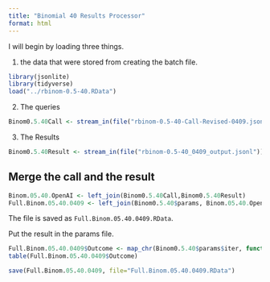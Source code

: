 ```yaml
---
title: "Binomial 40 Results Processor"
format: html
---
```


I will begin by loading three things.  

1. the data that were stored from creating the batch file.

```r
library(jsonlite)
library(tidyverse)
load("../rbinom-0.5-40.RData")
```

2. The queries

```r
Binom0.5.40Call <- stream_in(file("rbinom-0.5-40-Call-Revised-0409.jsonl"))
```

3. The Results

```r
Binom0.5.40Result <- stream_in(file("rbinom-0.5-40_0409_output.jsonl"))
```

## Merge the call and the result

```r
Binom.05.40.OpenAI <- left_join(Binom0.5.40Call,Binom0.5.40Result)
Full.Binom.05.40.0409 <- left_join(Binom0.5.40$params, Binom.05.40.OpenAI)
```

The file is saved as `Full.Binom.05.40.0409.RData`.

Put the result in the params file.

```r
Full.Binom.05.40.0409$Outcome <- map_chr(Binom0.5.40$params$iter, function(x) { unlist(Binom0.5.40Result$response$body$choices[[x]][[2]][2]) })
table(Full.Binom.05.40.0409$Outcome)
```

```r
save(Full.Binom.05.40.0409, file="Full.Binom.05.40.0409.RData")
```

